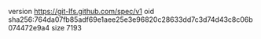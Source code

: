 version https://git-lfs.github.com/spec/v1
oid sha256:764da07fb85adf69e1aee25e3e96820c28633dd7c3d74d43c8c06b074472e9a4
size 7193
